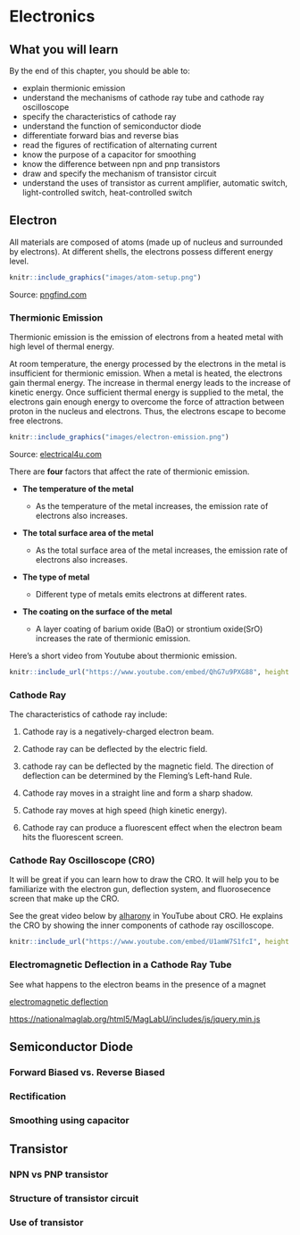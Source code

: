 # Electronics

## What you will learn

By the end of this chapter, you should be able to:

-   explain thermionic emission
-   understand the mechanisms of cathode ray tube and cathode ray oscilloscope
-   specify the characteristics of cathode ray
-   understand the function of semiconductor diode
-   differentiate forward bias and reverse bias
-   read the figures of rectification of alternating current
-   know the purpose of a capacitor for smoothing
-   know the difference between npn and pnp transistors
-   draw and specify the mechanism of transistor circuit
-   understand the uses of transistor as current amplifier, automatic switch, light-controlled switch, heat-controlled switch

## Electron

All materials are composed of atoms (made up of nucleus and surrounded by electrons). At different shells, the electrons possess different energy level.

```r

knitr::include_graphics("images/atom-setup.png")

```

Source: [pngfind.com](https://www.pngfind.com/download/howwhTh_los-quarks-quarks-protones-neutrones-y-los-leptones/)

### Thermionic Emission

Thermionic emission is the emission of electrons from a heated metal with high level of thermal energy.

At room temperature, the energy processed by the electrons in the metal is insufficient for thermionic emission. When a metal is heated, the electrons gain thermal energy. The increase in thermal energy leads to the increase of kinetic energy. Once sufficient thermal energy is supplied to the metal, the electrons gain enough energy to overcome the force of attraction between proton in the nucleus and electrons. Thus, the electrons escape to become free electrons.


```r

knitr::include_graphics("images/electron-emission.png")
```

Source: [electrical4u.com](https://www.electrical4u.com/thermionic-emission/)


There are **four** factors that affect the rate of thermionic emission.

-   **The temperature of the metal**

    -   As the temperature of the metal increases, the emission rate of electrons also increases.

-   **The total surface area of the metal**

    -   As the total surface area of the metal increases, the emission rate of electrons also increases.

-   **The type of metal**

    -   Different type of metals emits electrons at different rates.

-   **The coating on the surface of the metal**

    -   A layer coating of barium oxide (BaO) or strontium oxide(SrO) increases the rate of thermionic emission.

Here's a short video from Youtube about thermionic emission.

```r

knitr::include_url("https://www.youtube.com/embed/QhG7u9PXG88", height = "400px")

```

### Cathode Ray

The characteristics of cathode ray include:

1.  Cathode ray is a negatively-charged electron beam.

2.  Cathode ray can be deflected by the electric field.

3.  cathode ray can be deflected by the magnetic field. The direction of deflection can be determined by the Fleming's Left-hand Rule.

4.  Cathode ray moves in a straight line and form a sharp shadow.

5.  Cathode ray moves at high speed (high kinetic energy).

6.  Cathode ray can produce a fluorescent effect when the electron beam hits the fluorescent screen.

### Cathode Ray Oscilloscope (CRO)

It will be great if you can learn how to draw the CRO. It will help you to be familiarize with the electron gun, deflection system, and fluorosecence screen that make up the CRO.

See the great video below by [alharony](https://www.youtube.com/channel/UCuZUDL8-qH-loievrjAqXHg) in YouTube about CRO. He explains the CRO by showing the inner components of cathode ray oscilloscope. 

```r

knitr::include_url("https://www.youtube.com/embed/U1amW7S1fcI", height = "400px")

```


### Electromagnetic Deflection in a Cathode Ray Tube

See what happens to the electron beams in the presence of a magnet

[electromagnetic deflection](https://nationalmaglab.org/education/magnet-academy/watch-play/interactive/electromagnetic-deflection-in-a-cathode-ray-tube-i)

<https://nationalmaglab.org/html5/MagLabU/includes/js/jquery.min.js>

## Semiconductor Diode

### Forward Biased vs. Reverse Biased

### Rectification

### Smoothing using capacitor

## Transistor

### NPN vs PNP transistor

### Structure of transistor circuit

### Use of transistor
